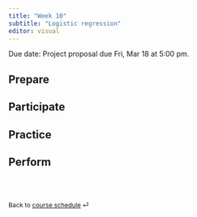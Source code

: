 ```yaml
---
title: "Week 10"
subtitle: "Logistic regression"
editor: visual
---
```


::: callout-important
Due date: Project proposal due Fri, Mar 18 at 5:00 pm.
:::

## Prepare


## Participate


## Practice

## Perform


<br><br>

::: {style="font-size: 0.875em;"}
Back to [course schedule](/ "Course schedule") ⏎
:::
